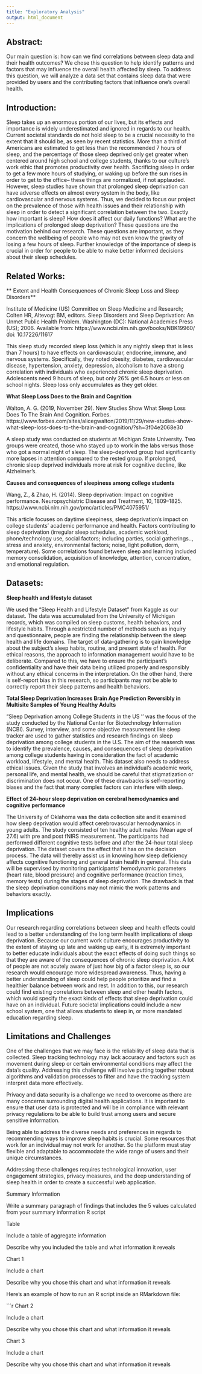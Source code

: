 ```yaml
---
title: "Exploratory Analysis"
output: html_document
---
```

## Abstract:

Our main question is: how can we find correlations between sleep data and their health outcomes? We chose this question to help identify patterns and factors that may influence the overall health affected by sleep. To address this question, we will analyze a data set that contains sleep data that were provided by users and the contributing factors that influence one's overall health.

## Introduction:

Sleep takes up an enormous portion of our lives, but its effects and importance is widely underestimated and ignored in regards to our health. Current societal standards do not hold sleep to be a crucial necessity to the extent that it should be, as seen by recent statistics. More than a third of Americans are estimated to get less than the recommended 7 hours of sleep, and the percentage of those sleep deprived only get greater when centered around high school and college students, thanks to our culture’s work ethic that promotes productivity over health. Sacrificing sleep in order to get a few more hours of studying, or waking up before the sun rises in order to get to the office– these things are normalized, if not applauded. However, sleep studies have shown that prolonged sleep deprivation can have adverse effects on almost every system in the body, like cardiovascular and nervous systems. Thus, we decided to focus our project on the prevalence of those with health issues and their relationship with sleep in order to detect a significant correlation between the two. Exactly how important is sleep? How does it affect our daily functions? What are the implications of prolonged sleep deprivation? These questions are the motivation behind our research. These questions are important, as they concern the wellbeing of people who may not even know the gravity of losing a few hours of sleep. Further knowledge of the importance of sleep is crucial in order for people to be able to make better informed decisions about their sleep schedules.

## Related Works:

** Extent and Health Consequences of Chronic Sleep Loss and Sleep Disorders**

Institute of Medicine (US) Committee on Sleep Medicine and Research; Colten HR, Altevogt BM, editors. Sleep Disorders and Sleep Deprivation: An Unmet Public Health Problem. Washington (DC): National Academies Press (US); 2006. Available from: https://www.ncbi.nlm.nih.gov/books/NBK19960/ doi: 10.17226/11617

This sleep study recorded sleep loss (which is any nightly sleep that is less than 7 hours) to have effects on cardiovascular, endocrine, immune, and nervous systems. Specifically, they noted obesity, diabetes, cardiovascular disease, hypertension, anxiety, depression, alcoholism to have a strong correlation with individuals who experienced chronic sleep deprivation. Adolescents need 9 hours of sleep, but only 26% get 6.5 hours or less on school nights. Sleep loss only accumulates as they get older.

**What Sleep Loss Does to the Brain and Cognition**

Walton, A. G. (2019, November 29). New Studies Show What Sleep Loss Does To The Brain And Cognition. Forbes. https://www.forbes.com/sites/alicegwalton/2019/11/29/new-studies-show-what-sleep-loss-does-to-the-brain-and-cognition/?sh=3f04e2068e30

A sleep study was conducted on students at Michigan State University. Two groups were created, those who stayed up to work in the labs versus those who got a normal night of sleep. The sleep-deprived group had significantly more lapses in attention compared to the rested group. If prolonged, chronic sleep deprived individuals more at risk for cognitive decline, like Alzheimer’s.

**Causes and consequences of sleepiness among college students**

Wang, Z., & Zhao, H. (2014). Sleep deprivation: Impact on cognitive performance. Neuropsychiatric Disease and Treatment, 10, 1809–1825. https://www.ncbi.nlm.nih.gov/pmc/articles/PMC4075951/

This article focuses on daytime sleepiness, sleep deprivation’s impact on college students’ academic performance and health. Factors contributing to sleep deprivation (irregular sleep schedules, academic workload, phone/technology use, social factors; including parties, social gatherings.., stress and anxiety, environmental factors; noise, light pollution, dorm, temperature). Some correlations found between sleep and learning included memory consolidation, acquisition of knowledge, attention, concentration, and emotional regulation.

## Datasets:

**Sleep health and lifestyle dataset**

We used the "Sleep Health and Lifestyle Dataset" from Kaggle as our dataset. The data was accumulated from the University of Michigan records, which was compiled on sleep customs, health behaviors, and lifestyle habits. Through a restricted number of methods such as inquiry and questionnaire, people are finding the relationship between the sleep health and life domains. The target of data-gathering is to gain knowledge about the subject's sleep habits, routine, and present state of health. For ethical reasons, the approach to information management would have to be deliberate. Compared to this, we have to ensure the participant’s confidentiality and have their data being utilized properly and responsibly without any ethical concerns in the interpretation. On the other hand, there is self-report bias in this research, so participants may not be able to correctly report their sleep patterns and health behaviors.

**Total Sleep Deprivation Increases Brain Age Prediction Reversibly in Multisite Samples of Young Healthy Adults**

“Sleep Deprivation among College Students in the US '' was the focus of the study conducted by the National Center for Biotechnology Information (NCBI). Survey, interview, and some objective measurement like sleep tracker are used to gather statistics and research findings on sleep deprivation among college students in the U.S. The aim of the reaserch was to identify the prevalence, causes, and consequences of sleep deprivation among college students having in consideration the fact of academic workload, lifestyle, and mental health. This dataset also needs to address ethical issues. Given the study that involves an individual's academic work, personal life, and mental health, we should be careful that stigmatization or discrimination does not occur. One of these drawbacks is self-reporting biases and the fact that many complex factors can interfere with sleep.

**Effect of 24-hour sleep deprivation on cerebral hemodynamics and cognitive performance**

The University of Oklahoma was the data collection site and it examined how sleep deprivation would affect cerebrovascular hemodynamics in young adults. The study consisted of ten healthy adult males (Mean age of 27.6) with pre and post fNIRS measurement. The participants had performed different cognitive tests before and after the 24-hour total sleep deprivation. The dataset covers the effect that it has on the decision process. The data will thereby assist us in knowing how sleep deficiency affects cognitive functioning and general brain health in general. This data will be supervised by monitoring participants' hemodynamic parameters (heart rate, blood pressure) and cognitive performance (reaction times, memory tests) during the stages of sleep deprivation. The drawback is that the sleep deprivation conditions may not mimic the work patterns and behaviors exactly.

## Implications

Our research regarding correlations between sleep and health effects could lead to a better understanding of the long term health implications of sleep deprivation. Because our current work culture encourages productivity to the extent of staying up late and waking up early, it is extremely important to better educate individuals about the exact effects of doing such things so that they are aware of the consequences of chronic sleep deprivation. A lot of people are not acutely aware of just how big of a factor sleep is, so our research would encourage more widespread awareness. Thus, having a better understanding of sleep could help people prioritize and find a healthier balance between work and rest. In addition to this, our research could find existing correlations between sleep and other health factors, which would specify the exact kinds of effects that sleep deprivation could have on an individual. Future societal implications could include a new school system, one that allows students to sleep in, or more mandated education regarding sleep.

## Limitations and Challenges

One of the challenges that we may face is the reliability of sleep data that is collected. Sleep tracking technology may lack accuracy and factors such as movement during sleep or certain environmental conditions may affect the data’s quality. Addressing this challenge will involve putting together robust algorithms and validation processes to filter and have the tracking system interpret data more effectively. 

Privacy and data security is a challenge we need to overcome as there are many concerns surrounding digital health applications. It is important to ensure that user data is protected and will be in compliance with relevant privacy regulations to be able to build trust among users and secure sensitive information. 

Being able to address the diverse needs and preferences in regards to recommending ways to improve sleep habits is crucial. Some resources that work for an individual may not work for another. So the platform must stay flexible and adaptable to accommodate the wide range of users and their unique circumstances. 

Addressing these challenges requires technological innovation, user engagement strategies, privacy measures, and the deep understanding of sleep health in order to create a successful web application. 

Summary Information

Write a summary paragraph of findings that includes the 5 values calculated from your summary information R script

Table

Include a table of aggregate information

Describe why you included the table and what information it reveals

Chart 1

Include a chart

Describe why you chose this chart and what information it reveals

Here's an example of how to run an R script inside an RMarkdown file:

```r

Chart 2

Include a chart

Describe why you chose this chart and what information it reveals

Chart 3

Include a chart

Describe why you chose this chart and what information it reveals
